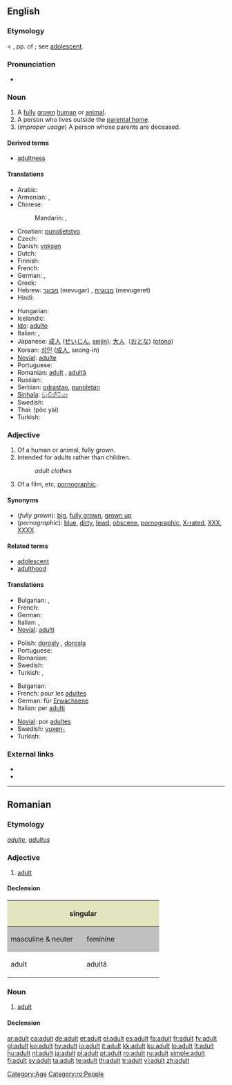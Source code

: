 ==English==

===Etymology===
< {{etyl|la}} {{term|adultus||grown up}}, pp. of {{term|adolescere||to grow up}}; see [[adolescent]].

===Pronunciation===
* {{audio|en-us-adult.ogg|Audio (US)}}

===Noun===
{{en-noun}}

# A [[fully]] [[grown]] [[human]] or [[animal]].
# A person who lives outside the [[parental home]].
# (''improper usage'') A person whose parents are deceased.

====Derived terms====
* [[adultness]]

====Translations====
{{trans-top|fully grown human}}
* Arabic: {{t-|ar|بالغ|m|tr=baaligh|sc=Arab}}
* Armenian: {{t-|hy|մեծահասակ|tr=meçahasak|sc=Hayeren|xs=Armenian}}, {{t|hy|չափահաս|tr=čapahas|sc=Hayeren|xs=Armenian}}
* Chinese:
*: Mandarin: {{t-|cmn|成人|tr=chéngrén|sc=Hani|xs=Mandarin}},  {{t-|cmn|大人|tr=dàrén|sc=Hani|xs=Mandarin}}
* Croatian: [[punoljetstvo]]
* Czech: {{t+|cs|dospělý|m}}
* Danish: [[voksen]]
* Dutch: {{t+|nl|volwassene}}
* Finnish: {{t+|fi|aikuinen}}
* French: {{t+|fr|adulte|m|f}}
* German: {{t+|de|Erwachsener|m}}, {{t+|de|Erwachsene|f}}
* Greek: {{t+|el|ενήλικας|sc=Grek}}
* Hebrew: [[מבוגר]] (mevugar) {{m}}, [[מבוגרת]] (mevugeret) {{f}}
* Hindi: {{t|hi|वयस्क|m|tr=vayask|sc=Deva}}
{{trans-mid}}
* Hungarian: {{t+|hu|felnőtt}}
* Icelandic: {{t+|is|fullorðinn|m}}
* [[Ido]]: [[adulto]]
* Italian: {{t+|it|adulto|m}}, {{t-|it|adulta|f}}
* Japanese: [[成人]] ([[せいじん]], [[seijin]]); [[大人]]（[[おとな]]) ([[otona]])
* Korean: [[성인]] ([[成人]], seong-in)
* [[Novial]]: [[adulte]]
* Portuguese: {{t+|pt|adulto}}
* Romanian: [[adult#Romanian|adult]] {{m}}, [[adultă]] {{f}}
* Russian: {{t+|ru|взрослый|tr=vzróslyj|sc=Cyrl}}
* Serbian: [[odrastao]], [[punoletan]]
* [[Sinhala]]: [[වැඩිහිටියා]]
* Swedish: {{t+|sv|vuxen}}
* Thai: {{Thai|[[ผู้ใหญ่]]}} (pôo yài)
* Turkish: {{t|tr|yetişkin}}
{{trans-bottom}}

===Adjective===
{{en-adj}}

# Of a human or animal, fully grown.
# Intended for adults rather than children.
#: ''adult clothes''
# Of a film, etc, [[pornographic]].

====Synonyms====
* (''fully grown''): [[big]], [[fully grown]], [[grown up]]
* (''pornographic''): [[blue]], [[dirty]], [[lewd]], [[obscene]], [[pornographic]], [[X-rated]], [[XXX]], [[XXXX]]

====Related terms====
* [[adolescent]]
* [[adulthood]]

====Translations====
{{trans-top|fully grown}}
* Bulgarian: {{t|bg|възрастен|sc=Cyrl}},  {{t|bg|пълнолетен|sc=Cyrl}}
* French: {{t+|fr|adulte|m|f}}
* German: {{t+|de|erwachsen}}
* Italian: {{t+|it|adulto|m}}, {{t-|it|adulta|f}}
* [[Novial]]: [[adulti]]
{{trans-mid}}
* Polish: [[dorosły]] {{m}}, [[dorosła]] {{f}}
* Portuguese: {{t+|pt|adulto}}
* Romanian: {{t+|ro|adult}}
* Swedish: {{t+|sv|vuxen}}
* Turkish: {{t|tr|yetişkin}},  {{t|tr|ergin}}
{{trans-bottom}}

{{trans-top|intended for adults}}
* Bulgarian: {{t|bg|за възрастни|sc=Cyrl}}
* French: pour les [[adulte]]s
* German: für [[Erwachsene]]
* Italian: per [[adulto|adulti]]
{{trans-mid}}
* [[Novial]]: por [[adultes]]
* Swedish: [[vuxen-]]
* Turkish: {{t|tr|yetişkin}}
{{trans-bottom}}

{{trans-see|pornographic}}

===External links===
* {{R:Webster 1913}}
* {{R:Century 1911}}

[[Category:Age]]

----

==Romanian==

===Etymology===
{{etyl|fr|ro}} ''[[adulte]]'', {{etyl|la|ro}} ''[[adultus]]''

===Adjective===
{{ro-adj|4}}

# [[adult#Adjective|adult]]

====Declension====
<center>
{| style="background:#F0F0F0"

|-
! colspan="2" style="background:#e2e4c0" | singular
! colspan="2" style="background:#e2e4c0" | plural

|-
! style="width:10em;background:#C0C0C0" | masculine & neuter
! style="width:10em;background:#C0C0C0" | feminine
! style="width:10em;background:#C0C0C0" | masculine
! style="width:10em;background:#C0C0C0" | feminine & neuter

|-
| adult
| adultă
| adulţi
| adulte
|}
</center>

===Noun===
{{ro-noun|m|adulţi|f=adultă}}

# [[adult#Noun|adult]]

====Declension====
{{ro-noun-m|def=adultul|pl=adulţi}}

[[Category:ro:People]]

[[ar:adult]]
[[ca:adult]]
[[de:adult]]
[[et:adult]]
[[el:adult]]
[[es:adult]]
[[fa:adult]]
[[fr:adult]]
[[fy:adult]]
[[gl:adult]]
[[ko:adult]]
[[hy:adult]]
[[io:adult]]
[[it:adult]]
[[kk:adult]]
[[ku:adult]]
[[lo:adult]]
[[lt:adult]]
[[hu:adult]]
[[nl:adult]]
[[ja:adult]]
[[pl:adult]]
[[pt:adult]]
[[ro:adult]]
[[ru:adult]]
[[simple:adult]]
[[fi:adult]]
[[sv:adult]]
[[ta:adult]]
[[te:adult]]
[[th:adult]]
[[tr:adult]]
[[vi:adult]]
[[zh:adult]]